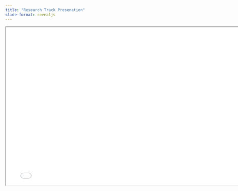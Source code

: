 ```yaml
---
title: "Research Track Presenation" 
slide-format: revealjs
---
```


<div>

```{=html}
<iframe class="slide-deck" src="presentation/" width="780" height="500"></iframe>
```

</div>